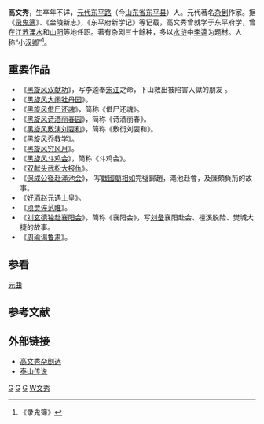 '''高文秀'''，生卒年不详，[[元代|元代]][[東平路|东平路]]（今[[山东省|山东省]][[东平县|东平县]]）人。元代著名[[杂剧|杂剧]]作家。据《[[录鬼簿|录鬼簿]]》、《金陵新志》，《东平府新学记》等记载，高文秀曾就学于东平府学，曾在[[江苏|江苏]][[溧水|溧水]]和[[山阳|山阳]]等地任职。著有杂剧三十餘种，多以[[水浒|水浒]]中[[李逵|李逵]]为题材。人称“小[[关汉卿|汉卿]]”<ref>《录鬼簿》</ref>。

==重要作品==
* 《[[黑旋风双献功|黑旋风双献功]]》，写李逵奉[[宋江|宋江]]之命，{{PUA|}}下山救出被陷害入獄的朋友 。
* 《[[黑旋风大闹牡丹园|黑旋风大闹牡丹园]]》。
* 《[[黑旋风借尸还魂|黑旋风借尸还魂]]》，简称《借尸还魂》。
* 《[[黑旋风诗酒丽春园|黑旋风诗酒丽春园]]》，简称《诗酒丽春》。
* 《[[黑旋风敷演刘耍和|黑旋风敷演刘耍和]]》，简称《敷衍刘耍和》。
* 《[[黑旋风乔教学|黑旋风乔教学]]》。
* 《[[黑旋风穷风月|黑旋风穷风月]]》。
* 《[[黑旋风斗鸡会|黑旋风斗鸡会]]》，简称《斗鸡会》。
* 《[[双献头武松大报仇|双献头武松大报仇]]》。
* 《[[保成公径赴渑池会|保成公径赴渑池会]]》， 写[[戰國_(中國)|戰國]][[藺相如|藺相如]]完璧歸趙，澠池赴會，及廉頗負荊的故事。
* 《[[好酒赵元遇上皇|好酒赵元遇上皇]]》。
* 《[[须贾谇范睢|须贾谇范睢]]》。
* 《[[刘玄德独赴襄阳会|刘玄德独赴襄阳会]]》，简称《襄阳会》，写[[刘备|刘备]]襄阳赴会、檀溪脱险、樊城大捷的故事。
* 《[[周瑜谒鲁肃|周瑜谒鲁肃]]》。

==参看==
[[元曲|元曲]]

==参考文献==
<span style="font-size:smaller;"><references/></span>

==外部链接==
* [http://www.lingshidao.com/gushi/gaowenxiu.htm 高文秀杂剧选] {{Wayback|url=http://www.lingshidao.com/gushi/gaowenxiu.htm |date=20060929124526 }}
* [https://web.archive.org/web/20071212201542/http://www.taishanchuanshuo.com/Article_Show.asp?ArticleID=255 泰山传说]

[[Category:元朝剧作家|G]]
[[Category:曲作家|G]]
[[Category:东平人|G]]
[[Category:高姓|W文秀]]